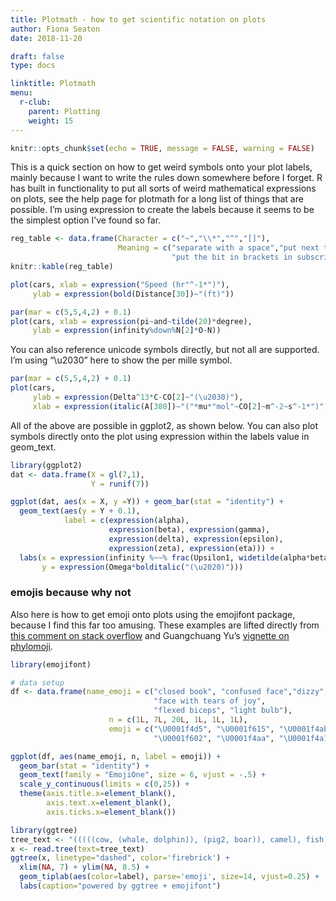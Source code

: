 ```yaml
---
title: Plotmath - how to get scientific notation on plots
author: Fiona Seaton
date: 2018-11-20

draft: false
type: docs

linktitle: Plotmath
menu:
  r-club:
    parent: Plotting
    weight: 15
---
```


```r
knitr::opts_chunk$set(echo = TRUE, message = FALSE, warning = FALSE)
```



This is a quick section on how to get weird symbols onto your plot labels, mainly because I want to write the rules down somewhere before I forget. R has built in functionality to put all sorts of weird mathematical expressions on plots, see the help page for plotmath for a long list of things that are possible. I'm using expression to create the labels because it seems to be the simplest option I've found so far.

```r
reg_table <- data.frame(Character = c("~","\\*","^","[]"),
                        Meaning = c("separate with a space","put next to each other with no space","put the next bit in superscript",
                                    "put the bit in brackets in subscript"))
knitr::kable(reg_table)
```



```r
plot(cars, xlab = expression("Speed (hr"^-1*")"), 
     ylab = expression(bold(Distance[30])~"(ft)"))
```

```r
par(mar = c(5,5,4,2) + 0.1)
plot(cars, xlab = expression(pi~and~tilde(20)*degree), 
     ylab = expression(infinity%down%N[2]*O-N))
```

You can also reference unicode symbols directly, but not all are supported. I'm using "\\u2030" here to show the per mille symbol.

```r
par(mar = c(5,5,4,2) + 0.1)
plot(cars, 
     ylab = expression(Delta^13*C-CO[2]~"(\u2030)"),  
     xlab = expression(italic(A[380])~"("*mu*"mol"~CO[2]~m^-2~s^-1*")"))
```

All of the above are possible in ggplot2, as shown below. You can also plot symbols directly onto the plot using expression within the labels value in geom_text.
```r
library(ggplot2)
dat <- data.frame(X = gl(7,1),
                  Y = runif(7))

ggplot(dat, aes(x = X, y =Y)) + geom_bar(stat = "identity") +
  geom_text(aes(y = Y + 0.1),
            label = c(expression(alpha), 
                      expression(beta), expression(gamma), 
                      expression(delta), expression(epsilon), 
                      expression(zeta), expression(eta))) +
  labs(x = expression(infinity %~~% frac(Upsilon1, widetilde(alpha*beta))),
       y = expression(Omega*bolditalic("(\u2020)")))
```


### emojis because why not
Also here is how to get emoji onto plots using the emojifont package, because I find this far too amusing. These examples are lifted directly from [this comment on stack overflow](https://stackoverflow.com/a/47763512) and Guangchuang Yu's [vignette on phylomoji](https://guangchuangyu.github.io/software/ggtree/vignettes/phylomoji.html).

```r
library(emojifont)

# data setup
df <- data.frame(name_emoji = c("closed book", "confused face","dizzy", 
                                "face with tears of joy", 
                                "flexed biceps", "light bulb"), 
                      n = c(1L, 7L, 20L, 1L, 1L, 1L), 
                      emoji = c("\U0001f4d5", "\U0001f615", "\U0001f4ab", 
                                "\U0001f602", "\U0001f4aa", "\U0001f4a1"))

ggplot(df, aes(name_emoji, n, label = emoji)) + 
  geom_bar(stat = "identity") +
  geom_text(family = "EmojiOne", size = 6, vjust = -.5) +
  scale_y_continuous(limits = c(0,25)) +
  theme(axis.title.x=element_blank(),
        axis.text.x=element_blank(),
        axis.ticks.x=element_blank())
```

```r
library(ggtree)
tree_text <- "(((((cow, (whale, dolphin)), (pig2, boar)), camel), fish), seedling);"
x <- read.tree(text=tree_text)
ggtree(x, linetype="dashed", color='firebrick') +
  xlim(NA, 7) + ylim(NA, 8.5) +
  geom_tiplab(aes(color=label), parse='emoji', size=14, vjust=0.25) +
  labs(caption="powered by ggtree + emojifont")
```

